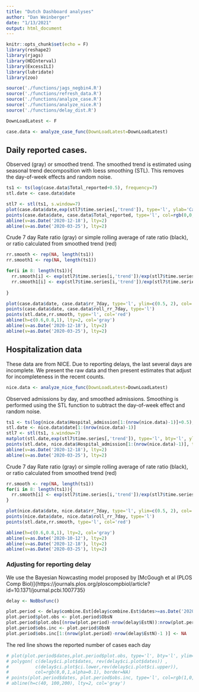 ```yaml
---
title: "Dutch Dashboard analyses"
author: "Dan Weinberger"
date: "1/13/2021"
output: html_document
---
```


```r
knitr::opts_chunk$set(echo = F)
library(reshape2)
library(rjags)
library(HDInterval)
library(ExcessILI)
library(lubridate)
library(zoo)

source('./functions/jags_negbin4.R')
source('./functions/refresh_data.R')
source('./functions/analyze_case.R')
source('./functions/analyze_nice.R')
source('./functions/delay_dist.R')

DownLoadLatest <- F
```

```r
case.data <- analyze_case_func(DownLoadLatest=DownLoadLatest)
```

## Daily reported cases. 
Observed (gray) or smoothed  trend. The smoothed trend is estimated using seasonal trend decomposition with loess smoothing (STL). This removes the day-of-week effects and random noise.

```r
ts1 <- ts(log(case.data$Total_reported+0.5), frequency=7)
stl.date <- case.data$date

stl7 <- stl(ts1, s.window=7)
plot(case.data$date,exp(stl7$time.series[,'trend']), type='l', ylab='Cases')
points(case.data$date, case.data$Total_reported, type='l', col=rgb(0,0,0,alpha=0.2))
abline(v=as.Date('2020-12-18'), lty=2)
abline(v=as.Date('2020-03-25'), lty=2)
```

Crude 7 day Rate ratio (gray) or simple rolling average of rate ratio (black), or ratio calculated from smoothed trend (red)

```r
rr.smooth <- rep(NA, length(ts1))
rr.smooth1 <- rep(NA, length(ts1))

for(i in 8: length(ts1)){
  rr.smooth[i] <- exp(stl7$time.series[i,'trend'])/exp(stl7$time.series[i-7,'trend'])
  rr.smooth1[i] <- exp(stl7$time.series[i,'trend'])/exp(stl7$time.series[i-1,'trend'])
  
}

plot(case.data$date, case.data$rr_7day, type='l', ylim=c(0.5, 2), col='gray', ylab='7 Day RR cases', bty='l')
points(case.data$date, case.data$roll_rr_7day, type='l')
points(stl.date,rr.smooth, type='l', col='red')
abline(h=c(0.6,0.8,1), lty=2, col='gray')
abline(v=as.Date('2020-12-18'), lty=2)
abline(v=as.Date('2020-03-25'), lty=2)
```

## Hospitalization data

These data are from NICE. Due to reporting delays, the last several days are incomplete. We present the raw data and then present estimates that adjust for incompleteness in the recent counts.

```r
nice.data <- analyze_nice_func(DownLoadLatest=DownLoadLatest)
```

Observed admissions by day, and smoothed admissions. Smoothing is performed using the STL function to subtract the day-of-week effect and random noise. 

```r
ts1 <- ts(log(nice.data$Hospital_admission[1:(nrow(nice.data)-1)]+0.5), frequency=7)
stl.date <- nice.data$date[1:(nrow(nice.data)-1)]
stl7 <- stl(ts1, s.window=7)
matplot(stl.date,exp(stl7$time.series[,'trend']), type='l', bty='l', ylab='Admissions (NICE)', xlab='Date')
points(stl.date, nice.data$Hospital_admission[1:(nrow(nice.data)-1)], type='l', col=rgb(0,0,0,alpha=0.2))
abline(v=as.Date('2020-12-18'), lty=2)
abline(v=as.Date('2020-03-25'), lty=2)
```

Crude 7 day Rate ratio (gray) or simple rolling average of rate ratio (black), or ratio calculated from smoothed trend (red)

```r

rr.smooth <- rep(NA, length(ts1))
for(i in 8: length(ts1)){
  rr.smooth[i] <- exp(stl7$time.series[i,'trend'])/exp(stl7$time.series[i-7,'trend'])
}

plot(nice.data$date, nice.data$rr_7day, type='l', ylim=c(0.5, 2), col='gray', bty='l', ylab='7 day ratio', xlab='Date')
points(nice.data$date, nice.data$roll_rr_7day, type='l')
points(stl.date,rr.smooth, type='l', col='red')

abline(h=c(0.6,0.8,1), lty=2, col='gray')
abline(v=as.Date('2020-10-12'), lty=2)
abline(v=as.Date('2020-12-18'), lty=2)
abline(v=as.Date('2020-03-25'), lty=2)
```

### Adjusting for reporting delay

We use the Bayesian Nowcasting model proposed by [McGough et al (PLOS Comp Biol)]{https://journals.plos.org/ploscompbiol/article?id=10.1371/journal.pcbi.1007735} 

```r
delay <- NoBbsFunc()
```

```r
plot.period <- delay$combine.Est[delay$combine.Est$dates>=as.Date('2020-12-01'),]
plot.period$plot.obs <- plot.period$ObsN
plot.period$plot.obs[(nrow(plot.period)-nrow(delay$EstN)):nrow(plot.period) ] <- NA
plot.period$obs.inc <- plot.period$ObsN
plot.period$obs.inc[1:(nrow(plot.period)-nrow(delay$EstN)-1 )] <- NA
```


The red line shows the reported number of cases each day
```r

# plot(plot.period$dates,plot.period$plot.obs, type='l', bty='l', ylim=c(0, max(plot.period$ObsN,na.rm=T)))
# polygon( c(delay$ci.plot$dates, rev(delay$ci.plot$dates)) , 
#          c(delay$ci.plot$ci.lower,rev(delay$ci.plot$ci.upper)),
#          col=rgb(0,0,1,alpha=0.1), border=NA)
# points(plot.period$dates, plot.period$obs.inc, type='l', col=rgb(1,0,0,alpha=0.1))
# abline(h=c(40, 100,200), lty=2, col='gray')

```

